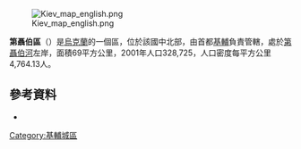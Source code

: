 [[Image:Kiev_map_english.png|right]]

{{Coord|50|27|0|N|30|31|24|E|display=title}}

'''第聶伯區'''（{{lang-uk|Дніпровський район|Dniprovs'kyi raion}}）是[[烏克蘭|烏克蘭]]的一個區，位於該國中北部，由首都[[基輔|基輔]]負責管轄，處於[[第聶伯河|第聶伯河]]左岸，面積69平方公里，2001年人口328,725，人口密度每平方公里4,764.13人。

==參考資料==
* {{cite web|title=Main Page|url=http://dnipr.kievcity.gov.ua/|website=Official Internet-portal|publisher=Dniprovskyi Raion in the City of Kyiv State Administration|language=uk|access-date=2015-09-05|archive-date=2018-11-13|archive-url=https://web.archive.org/web/20181113213418/http://dnipr.kievcity.gov.ua/|dead-url=no}}

{{基輔行政區劃}}
{{DEFAULTSORT:第聶伯}}
[[Category:基輔城區|Category:基輔城區]]

{{KievCity-geo-stub}}